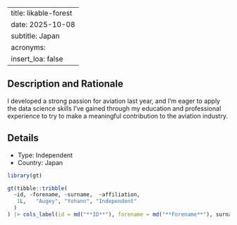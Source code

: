 
---
title: likable-forest
date: 2025-10-08
subtitle: Japan
acronyms:
  insert_loa: false
---

## Description and Rationale

I developed a strong passion for aviation last year, and I’m eager to apply the data science skills I’ve gained through my education and professional experience to try to make a meaningful contribution to the aviation industry.

## Details

* Type: Independent
* Country: Japan

```r
library(gt)

gt(tibble::tribble(
  ~id, ~forename, ~surname,  ~affiliation,
   1L,   "Augey", "Yohann", "Independent"
  )
) |> cols_label(id = md("**ID**"), forename = md("**Forename**"), surname ~ md("**Surname**"), affiliation ~ md("**Affiliation**"))
```
